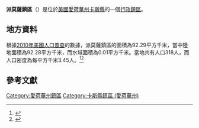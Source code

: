 {{noteTA
|G1=USState
|G2=地名
|G3=Unit
}}
{{Infobox settlement
|official_name            = 派莫薩鎮區
|native_name = Pymosa Township
|settlement_type          = [[行政鎮區|行政鎮區]]
|image_skyline            = 
|imagesize                = 
|image_map                = Map highlighting Pymosa Township, Cass County, Iowa.svg
|mapsize                  = 250px
|pushpin_map  =USA Iowa
|pushpin_label = 派莫薩鎮區
|pushpin_label_position   = top
|pushpin_map_caption      = 派莫薩鎮區在愛荷華州的位置
|subdivision_type         = [[世界政區索引|國家]]
|subdivision_type1        = [[美国州份|州份]]
|subdivision_type2        = [[愛荷華州行政区划|縣]]
|subdivision_name         = [[美国|美国]]
|subdivision_name1        = [[愛荷華州|愛荷華州]]
|subdivision_name2        = [[卡斯縣_(愛荷華州)|卡斯縣]]
|elevation_ft             = 1289
|elevation_m              = 393
|timezone                 = [[北美中部時區|北美中部時區]]
|area_total_km2           = 92.29
|area_land_km2            = 92.28
|area_water_km2           = 0.01
|area_total_sq_mi         = 
|area_land_sq_mi          = 
|area_water_sq_mi         = 
|population_as_of         = [[2010年美國人口普查|2010]]
|population_footnotes     = 
|population_total         = 318
|population_density_km2   = auto
|population_density_sq_mi = auto
|utc_offset               = -6
|coordinates              = {{coord|41|27|42|N|94|59|14|W|type:city_region:US-AL_source:GNS-enwiki|display=inline,title}}
| coor_pinpoint           = 
| coordinates_footnotes   = 
|timezone_DST             = CDT
|utc_offset_DST           = -5
|postal_code_type         = [[美國郵區編號|郵區編號]]
|postal_code              = 
|area_code                = {{link-en|电话区号712|Area code 712|712}}
|blank_name = [[地名信息系统|GNIS ID]]
|blank_info = 468584
}}
'''派莫薩鎮區'''（{{lang-en|Pymosa Township}}）是位於[[美國|美國]][[愛荷華州|愛荷華州]][[卡斯縣_(愛荷華州)|卡斯縣]]的一個[[行政鎮區|行政鎮區]]。

== 地方資料 ==
根據[[2010年美國人口普查|2010年美國人口普查]]的數據，派莫薩鎮區的面積為92.29平方千米，當中陸地面積為92.28平方千米，而水域面積為0.01平方千米。當地共有人口318人，而人口密度為每平方千米3.45人。<ref name="GR8">{{cite web|url=http://factfinder2.census.gov|publisher=[[美国人口调查局|美国人口调查局]]|accessdate=2011-05-14|title=American FactFinder|archive-date=2013-09-11|archive-url=https://web.archive.org/web/20130911234518/http://factfinder2.census.gov/|dead-url=no}}</ref><ref>{{cite web|url=https://www.citypopulation.de/en/usa/iowa/admin/|title=USA: Iowa (Counties and Townships) - City Population}}</ref>

== 參考文獻 ==
{{reflist}}

{{卡斯縣 (愛荷華州)}}

{{DEFAULTSORT:Pymosa Township}}
[[Category:愛荷華州鎮區|Category:愛荷華州鎮區]]
[[Category:卡斯縣鎮區_(愛荷華州)|Category:卡斯縣鎮區 (愛荷華州)]]

{{Iowa-geo-stub}}